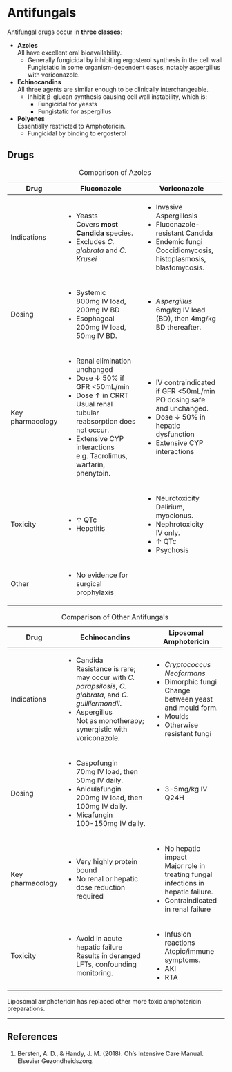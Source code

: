 # Antifungals

Antifungal drugs occur in **three classes**:

* **Azoles**\
All have excellent oral bioavailability.
	* Generally fungicidal by inhibiting ergosterol synthesis in the cell wall\
	Fungistatic in some organism-dependent cases, notably aspergillus with voriconazole.
* **Echinocandins**\
All three agents are similar enough to be clinically interchangeable.
	* Inhibit β-glucan synthesis causing cell wall instability, which is:
		* Fungicidal for yeasts
		* Fungistatic for aspergillus
* **Polyenes**\
Essentially restricted to Amphotericin.
	* Fungicidal by binding to ergosterol

## Drugs

+------------------+--------------------------------------------------+-------------------------------------------------+
| Drug             | Fluconazole                                      | Voriconazole                                    |
+==================+==================================================+=================================================+
| Indications      | * Yeasts\                                        | * Invasive Aspergillosis                        |
|                  | Covers **most Candida** species.                 | * Fluconazole-resistant Candida                 |
|                  | * Excludes *C. glabrata* and *C. Krusei*         | * Endemic fungi\                                |
|                  |                                                  | Coccidiomycosis, histoplasmosis, blastomycosis. |
+------------------+--------------------------------------------------+-------------------------------------------------+
| Dosing           | * Systemic\                                      | * *Aspergillus*\                                |
|                  | 800mg IV load, 200mg IV BD                       | 6mg/kg IV load (BD), then 4mg/kg BD thereafter. |
|                  | * Esophageal\                                    |                                                 |
|                  | 200mg IV load, 50mg IV BD.                       |                                                 |
+------------------+--------------------------------------------------+-------------------------------------------------+
| Key pharmacology | * Renal elimination unchanged                    | * IV contraindicated if GFR <50mL/min\          |
|                  | * Dose ↓ 50% if GFR <50mL/min                    | PO dosing safe and unchanged.                   |
|                  | * Dose ↑ in CRRT\                                | * Dose ↓ 50% in hepatic dysfunction             |
|                  | Usual renal tubular reabsorption does not occur. | * Extensive CYP interactions                    |
|                  | * Extensive CYP interactions\                    |                                                 |
|                  | e.g. Tacrolimus, warfarin, phenytoin.            |                                                 |
+------------------+--------------------------------------------------+-------------------------------------------------+
| Toxicity         | * ↑ QTc                                          | * Neurotoxicity\                                |
|                  | * Hepatitis                                      | Delirium, myoclonus.                            |
|                  |                                                  | * Nephrotoxicity\                               |
|                  |                                                  | IV only.                                        |
|                  |                                                  | * ↑ QTc                                         |
|                  |                                                  | * Psychosis                                     |
+------------------+--------------------------------------------------+-------------------------------------------------+
| Other            | * No evidence for surgical prophylaxis           |                                                 |
+------------------+--------------------------------------------------+-------------------------------------------------+

: Comparison of Azoles


+------------------+-----------------------------------------------------------------------------------------------+--------------------------------------------------------------+
| Drug             | Echinocandins                                                                                 | Liposomal Amphotericin                                       |
+==================+===============================================================================================+==============================================================+
| Indications      | * Candida\                                                                                    | * *Cryptococcus Neoformans*                                  |
|                  | Resistance is rare; may occur with *C. parapsilosis*, *C. glabrata*, and *C. guilliermondii*. | * Dimorphic fungi\                                           |
|                  | * Aspergillus\                                                                                | Change between yeast and mould form.                         |
|                  | Not as monotherapy; synergistic with voriconazole.                                            | * Moulds                                                     |
|                  |                                                                                               | * Otherwise resistant fungi                                  |
+------------------+-----------------------------------------------------------------------------------------------+--------------------------------------------------------------+
| Dosing           | * Caspofungin\                                                                                | * 3-5mg/kg IV Q24H                                           |
|                  | 70mg IV load, then 50mg IV daily.                                                             |                                                              |
|                  | * Anidulafungin\                                                                              |                                                              |
|                  | 200mg IV load, then 100mg IV daily.                                                           |                                                              |
|                  | * Micafungin\                                                                                 |                                                              |
|                  | 100-150mg IV daily.                                                                           |                                                              |
+------------------+-----------------------------------------------------------------------------------------------+--------------------------------------------------------------+
| Key pharmacology | * Very highly protein bound                                                                   | * No hepatic impact\                                         |
|                  | * No renal or hepatic dose reduction required                                                 | Major role in treating fungal infections in hepatic failure. |
|                  |                                                                                               | * Contraindicated in renal failure                           |
|                  |                                                                                               |                                                              |
+------------------+-----------------------------------------------------------------------------------------------+--------------------------------------------------------------+
| Toxicity         | * Avoid in acute hepatic failure\                                                             | * Infusion reactions\                                        |
|                  | Results in deranged LFTs, confounding monitoring.                                             | Atopic/immune symptoms.                                      |
|                  |                                                                                               | * AKI                                                        |
|                  |                                                                                               | * RTA                                                        |
+------------------+-----------------------------------------------------------------------------------------------+--------------------------------------------------------------+

: Comparison of Other Antifungals

:::column-margin
Liposomal amphotericin has replaced other more toxic amphotericin preparations.
::: 

---

## References

1. Bersten, A. D., & Handy, J. M. (2018). Oh’s Intensive Care Manual. Elsevier Gezondheidszorg.